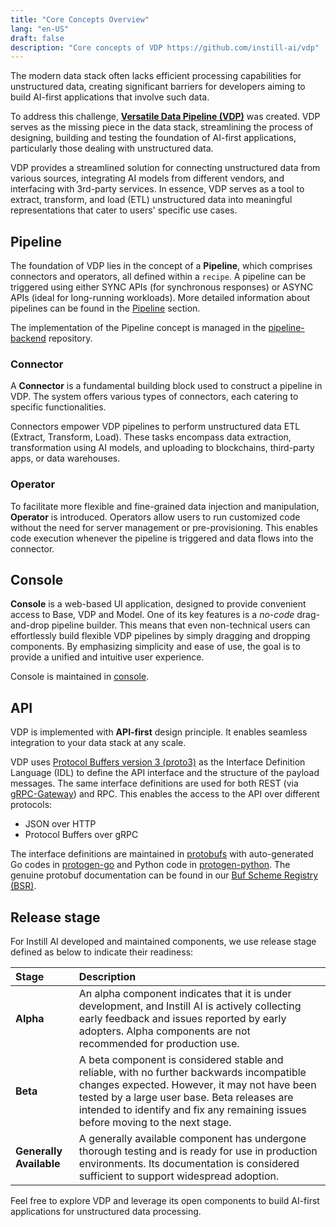 ```yaml
---
title: "Core Concepts Overview"
lang: "en-US"
draft: false
description: "Core concepts of VDP https://github.com/instill-ai/vdp"
---
```


The modern data stack often lacks efficient processing capabilities for unstructured data, creating significant barriers for developers aiming to build AI-first applications that involve such data.

To address this challenge, [**Versatile Data Pipeline (VDP)**](https://github.com/instill-ai/vdp) was created.
VDP serves as the missing piece in the data stack, streamlining the process of designing, building and testing the foundation of AI-first applications, particularly those dealing with unstructured data.

VDP provides a streamlined solution for connecting unstructured data from various sources, integrating AI models from different vendors, and interfacing with 3rd-party services.
In essence, VDP serves as a tool to extract, transform, and load (ETL) unstructured data into meaningful representations that cater to users' specific use cases.

## Pipeline

The foundation of VDP lies in the concept of a **Pipeline**, which comprises connectors and operators, all defined within a `recipe`.
A pipeline can be triggered using either SYNC APIs (for synchronous responses) or ASYNC APIs (ideal for long-running workloads).
More detailed information about pipelines can be found in the [Pipeline](pipeline) section.

The implementation of the Pipeline concept is managed in the [pipeline-backend](https://github.com/instill-ai/pipeline-backend) repository.

### Connector

A **Connector** is a fundamental building block used to construct a pipeline in VDP.
The system offers various types of connectors, each catering to specific functionalities.

Connectors empower VDP pipelines to perform unstructured data ETL (Extract, Transform, Load).
These tasks encompass data extraction, transformation using AI models, and uploading to blockchains, third-party apps, or data warehouses.

### Operator

To facilitate more flexible and fine-grained data injection and manipulation, **Operator** is introduced.
Operators allow users to run customized code without the need for server management or pre-provisioning.
This enables code execution whenever the pipeline is triggered and data flows into the connector.

## Console

**Console** is a web-based UI application, designed to provide convenient access to Base, VDP and Model.
One of its key features is a _no-code_ drag-and-drop pipeline builder.
This means that even non-technical users can effortlessly build flexible VDP pipelines by simply dragging and dropping components.
By emphasizing simplicity and ease of use, the goal is to provide a unified and intuitive user experience.

Console is maintained in [console](https://github.com/instill-ai/console).

## API

VDP is implemented with **API-first** design principle. It enables seamless integration to your data stack at any scale.

VDP uses [Protocol Buffers version 3 (proto3)](https://developers.google.com/protocol-buffers) as the Interface Definition Language (IDL) to define the API interface and the structure of the payload messages.
The same interface definitions are used for both REST (via [gRPC-Gateway](https://github.com/grpc-ecosystem/grpc-gateway)) and RPC. This enables the access to the API over different protocols:

- JSON over HTTP
- Protocol Buffers over gRPC

The interface definitions are maintained in [protobufs](https://github.com/instill-ai/protobufs) with auto-generated Go codes in [protogen-go](https://github.com/instill-ai/protogen-go) and Python code in [protogen-python](https://github.com/instill-ai/protogen-python).
The genuine protobuf documentation can be found in our [Buf Scheme Registry (BSR)](https://buf.build/instill-ai/protobufs).

## Release stage

For Instill AI developed and maintained components, we use release stage defined as below to indicate their readiness:

| Stage                   | Description                                                                                                                                                                                                                                                                  |
| :---------------------- | :--------------------------------------------------------------------------------------------------------------------------------------------------------------------------------------------------------------------------------------------------------------------------- |
| **Alpha**               | An alpha component indicates that it is under development, and Instill AI is actively collecting early feedback and issues reported by early adopters. Alpha components are not recommended for production use.                                                              |
| **Beta**                | A beta component is considered stable and reliable, with no further backwards incompatible changes expected. However, it may not have been tested by a large user base. Beta releases are intended to identify and fix any remaining issues before moving to the next stage. |
| **Generally Available** | A generally available component has undergone thorough testing and is ready for use in production environments. Its documentation is considered sufficient to support widespread adoption.                                                                                   |

Feel free to explore VDP and leverage its open components to build AI-first applications for unstructured data processing.
